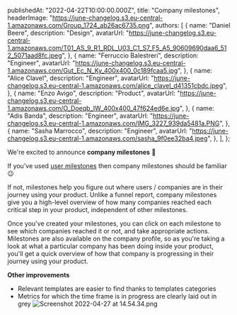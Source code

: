 
  publishedAt: "2022-04-22T10:00:00.000Z",
  title: "Company milestones",
  headerImage:
    "https://june-changelog.s3.eu-central-1.amazonaws.com/Group_1724_ab26ac6735.png",
  authors: [
    {
      name: "Daniel Beere",
      description: "Design",
      avatarUrl:
        "https://june-changelog.s3.eu-central-1.amazonaws.com/T01_AS_9_R1_RDL_U03_C1_S7_F5_A5_90609690daa6_512_5071aad8fc.jpeg",
    },
    {
      name: "Ferruccio Balestreri",
      description: "Engineer",
      avatarUrl:
        "https://june-changelog.s3.eu-central-1.amazonaws.com/Gut_Ec_N_Ky_400x400_0c189fcaa5.jpg",
    },
    {
      name: "Alice Clavel",
      description: "Engineer",
      avatarUrl:
        "https://june-changelog.s3.eu-central-1.amazonaws.com/alice_clavel_d41351cbdc.jpeg",
    },
    {
      name: "Enzo Avigo",
      description: "Product",
      avatarUrl:
        "https://june-changelog.s3.eu-central-1.amazonaws.com/O_Doeqb_IW_400x400_47f624ed6e.jpg",
    },
    {
      name: "Adis Banda",
      description: "Engineer",
      avatarUrl:
        "https://june-changelog.s3.eu-central-1.amazonaws.com/IMG_3227_939da5481a.PNG",
    },
    {
      name: "Sasha Marrocco",
      description: "Engineer",
      avatarUrl:
        "https://june-changelog.s3.eu-central-1.amazonaws.com/sasha_9f0ee32ba4.jpeg",
    },
  ],
};

We're excited to announce **company milestones** 🎉

If you've used [user milestones](https://changelog.june.so/changelog/user-milestones) then company milestones should be familiar 😉

If not, milestones help you figure out where users / companies are in their journey using your product. Unlike a funnel report, company milestones give you a high-level overview of how many companies reached each critical step in your product, independent of other milestones.

Once you've created your milestones, you can click on each milestone to see which companies reached it or not, and take appropriate actions. Milestones are also available on the company profile, so as you're taking a look at what a particular company has been doing inside your product, you'll get a quick overview of how that company is progressing in their journey using your product.

**Other improvements**

- Relevant templates are easier to find thanks to templates categories
- Metrics for which the time frame is in progress are clearly laid out in grey
  ![Screenshot 2022-04-27 at 14.54.34.png](https://june-changelog.s3.eu-central-1.amazonaws.com/Screenshot_2022_04_27_at_14_54_34_3ec5414e9d.png)

